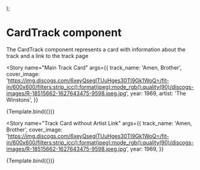 
<Meta title="Components/CardTrack" component={CardTrack} />

  <MemoryRouter>
    <CardTrack {...args} />
  </MemoryRouter>
);

# CardTrack component

The CardTrack component represents a card with information about the track and a link to the track page

<Story
  name="Main Track Card"
  args={{
    track_name: 'Amen, Brother',
    cover_image:
      'https://img.discogs.com/6xeyQsegITUuHges30TI9Gk1WoQ=/fit-in/600x600/filters:strip_icc():format(jpeg):mode_rgb():quality(90)/discogs-images/R-18515662-1627643475-9598.jpeg.jpg',
    year: 1969,
    artist: 'The Winstons',
  }}
>
  {Template.bind({})}
</Story>

<Story
  name="Track Card without Artist Link"
  args={{
    track_name: 'Amen, Brother',
    cover_image:
      'https://img.discogs.com/6xeyQsegITUuHges30TI9Gk1WoQ=/fit-in/600x600/filters:strip_icc():format(jpeg):mode_rgb():quality(90)/discogs-images/R-18515662-1627643475-9598.jpeg.jpg',
    year: 1969,
  }}
>
  {Template.bind({})}
</Story>
